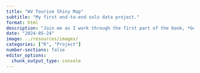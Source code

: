 ```yaml
---
title: "WV Tourism Shiny Map"
subtitle: "My first end-to-end solo data project."
format: html
description: "Join me as I work through the first part of the book, *Getting Started*."
date: "2024-05-24"
image: ../resources/images/
categories: ["R", "Project"]
number-sections: false
editor_options: 
  chunk_output_type: console
---
```

